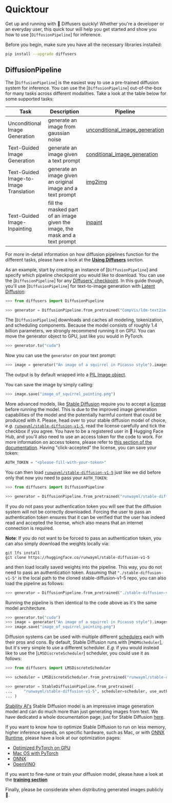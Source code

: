 <!--Copyright 2022 The HuggingFace Team. All rights reserved.

Licensed under the Apache License, Version 2.0 (the "License"); you may not use this file except in compliance with
the License. You may obtain a copy of the License at

http://www.apache.org/licenses/LICENSE-2.0

Unless required by applicable law or agreed to in writing, software distributed under the License is distributed on
an "AS IS" BASIS, WITHOUT WARRANTIES OR CONDITIONS OF ANY KIND, either express or implied. See the License for the
specific language governing permissions and limitations under the License.
-->

# Quicktour

Get up and running with 🧨 Diffusers quickly!
Whether you're a developer or an everyday user, this quick tour will help you get started and show you how to use [`DiffusionPipeline`] for inference.

Before you begin, make sure you have all the necessary libraries installed:

```bash
pip install --upgrade diffusers
```

## DiffusionPipeline

The [`DiffusionPipeline`] is the easiest way to use a pre-trained diffusion system for inference. You can use the [`DiffusionPipeline`] out-of-the-box for many tasks across different modalities. Take a look at the table below for some supported tasks:

| **Task**                     | **Description**                                                                                              | **Pipeline**
|------------------------------|--------------------------------------------------------------------------------------------------------------|-----------------|
| Unconditional Image Generation          | generate an image from gaussian noise | [unconditional_image_generation](./using-diffusers/unconditional_image_generation`) |
| Text-Guided Image Generation | generate an image given a text prompt | [conditional_image_generation](./using-diffusers/conditional_image_generation) |
| Text-Guided Image-to-Image Translation     | generate an image given an original image and a text prompt | [img2img](./using-diffusers/img2img) |
| Text-Guided Image-Inpainting          | fill the masked part of an image given the image, the mask and a text prompt | [inpaint](./using-diffusers/inpaint) |

For more in-detail information on how diffusion pipelines function for the different tasks, please have a look at the [**Using Diffusers**](./using-diffusers/overview) section.

As an example, start by creating an instance of [`DiffusionPipeline`] and specify which pipeline checkpoint you would like to download.
You can use the [`DiffusionPipeline`] for any [Diffusers' checkpoint](https://huggingface.co/models?library=diffusers&sort=downloads).
In this guide though, you'll use [`DiffusionPipeline`] for text-to-image generation with [Latent Diffusion](https://huggingface.co/CompVis/ldm-text2im-large-256):

```python
>>> from diffusers import DiffusionPipeline

>>> generator = DiffusionPipeline.from_pretrained("CompVis/ldm-text2im-large-256")
```

The [`DiffusionPipeline`] downloads and caches all modeling, tokenization, and scheduling components. 
Because the model consists of roughly 1.4 billion parameters, we strongly recommend running it on GPU.
You can move the generator object to GPU, just like you would in PyTorch.

```python
>>> generator.to("cuda")
```

Now you can use the `generator` on your text prompt:

```python
>>> image = generator("An image of a squirrel in Picasso style").images[0]
```

The output is by default wrapped into a [PIL Image object](https://pillow.readthedocs.io/en/stable/reference/Image.html?highlight=image#the-image-class).

You can save the image by simply calling:

```python
>>> image.save("image_of_squirrel_painting.png")
```

More advanced models, like [Stable Diffusion](https://huggingface.co/CompVis/stable-diffusion) require you to accept a [license](https://huggingface.co/spaces/CompVis/stable-diffusion-license) before running the model.
This is due to the improved image generation capabilities of the model and the potentially harmful content that could be produced with it.
Please, head over to your stable diffusion model of choice, *e.g.*  [`runwayml/stable-diffusion-v1-5`](https://huggingface.co/runwayml/stable-diffusion-v1-5), read the license carefully and tick the checkbox if you agree.
You have to be a registered user in 🤗 Hugging Face Hub, and you'll also need to use an access token for the code to work. For more information on access tokens, please refer to [this section of the documentation](https://huggingface.co/docs/hub/security-tokens).
Having "click-accepted" the license, you can save your token:

```python
AUTH_TOKEN = "<please-fill-with-your-token>"
```

You can then load [`runwayml/stable-diffusion-v1-5`](https://huggingface.co/runwayml/stable-diffusion-v1-5)
just like we did before only that now you need to pass your `AUTH_TOKEN`:

```python
>>> from diffusers import DiffusionPipeline

>>> generator = DiffusionPipeline.from_pretrained("runwayml/stable-diffusion-v1-5", use_auth_token=AUTH_TOKEN)
```

If you do not pass your authentication token you will see that the diffusion system will not be correctly 
downloaded. Forcing the user to pass an authentication token ensures that it can be verified that the 
user has indeed read and accepted the license, which also means that an internet connection is required.

**Note**: If you do not want to be forced to pass an authentication token, you can also simply download 
the weights locally via:

```
git lfs install
git clone https://huggingface.co/runwayml/stable-diffusion-v1-5
```

and then load locally saved weights into the pipeline. This way, you do not need to pass an authentication
token. Assuming that `"./stable-diffusion-v1-5"` is the local path to the cloned stable-diffusion-v1-5 repo,
you can also load the pipeline as follows:

```python
>>> generator = DiffusionPipeline.from_pretrained("./stable-diffusion-v1-5")
```

Running the pipeline is then identical to the code above as it's the same model architecture.

```python
>>> generator.to("cuda")
>>> image = generator("An image of a squirrel in Picasso style").images[0]
>>> image.save("image_of_squirrel_painting.png")
```

Diffusion systems can be used with multiple different [schedulers](./api/schedulers) each with their
pros and cons. By default, Stable Diffusion runs with [`PNDMScheduler`], but it's very simple to 
use a different scheduler. *E.g.* if you would instead like to use the [`LMSDiscreteScheduler`] scheduler,
you could use it as follows:

```python
>>> from diffusers import LMSDiscreteScheduler

>>> scheduler = LMSDiscreteScheduler.from_pretrained("runwayml/stable-diffusion-v1-5", subfolder="scheduler")

>>> generator = StableDiffusionPipeline.from_pretrained(
...     "runwayml/stable-diffusion-v1-5", scheduler=scheduler, use_auth_token=AUTH_TOKEN
... )
```

[Stability AI's](https://stability.ai/) Stable Diffusion model is an impressive image generation model
and can do much more than just generating images from text. We have dedicated a whole documentation page,
just for Stable Diffusion [here](./conceptual/stable_diffusion).

If you want to know how to optimize Stable Diffusion to run on less memory, higher inference speeds, on specific hardware, such as Mac, or with [ONNX Runtime](https://onnxruntime.ai/), please have a look at our 
optimization pages:

- [Optimized PyTorch on GPU](./optimization/fp16)
- [Mac OS with PyTorch](./optimization/mps)
- [ONNX](./optimization/onnx)
- [OpenVINO](./optimization/open_vino)

If you want to fine-tune or train your diffusion model, please have a look at the [**training section**](./training/overview)

Finally, please be considerate when distributing generated images publicly 🤗.
